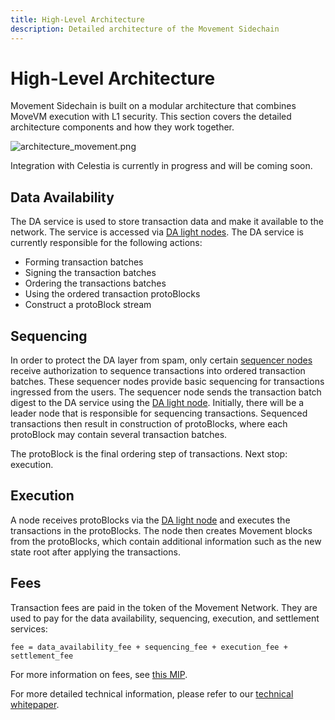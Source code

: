 ```yaml
---
title: High-Level Architecture
description: Detailed architecture of the Movement Sidechain
---
```


# High-Level Architecture

Movement Sidechain is built on a modular architecture that combines MoveVM execution with L1 security. This section covers the detailed architecture components and how they work together.

![architecture_movement.png](./images/architecture_movement.png)

<Callout>
Integration with Celestia is currently in progress and will be coming soon.
</Callout>

## Data Availability

The DA service is used to store transaction data and make it available to the network. The service is accessed via [DA light nodes](./node-level-architecture#da-light-node). The DA service is currently responsible for the following actions:

- Forming transaction batches
- Signing the transaction batches
- Ordering the transactions batches
- Using the ordered transaction protoBlocks
- Construct a protoBlock stream

## Sequencing

In order to protect the DA layer from spam, only certain [sequencer nodes](./node-level-architecture#sequencer-node) receive authorization to sequence transactions into ordered transaction batches. These sequencer nodes provide basic sequencing for transactions ingressed from the users. The sequencer node sends the transaction batch digest to the DA service using the [DA light node](./node-level-architecture#da-light-node). Initially, there will be a leader node that is responsible for sequencing transactions. Sequenced transactions then result in construction of protoBlocks, where each protoBlock may contain several transaction batches.

The protoBlock is the final ordering step of transactions. Next stop: execution.

## Execution

A node receives protoBlocks via the [DA light node](./node-level-architecture#da-light-node) and executes the transactions in the protoBlocks. The node then creates Movement blocks from the protoBlocks, which contain additional information such as the new state root after applying the transactions.

## Fees

Transaction fees are paid in the token of the Movement Network. They are used to pay for the data availability, sequencing, execution, and settlement services:

```
fee = data_availability_fee + sequencing_fee + execution_fee + settlement_fee
```

For more information on fees, see [this MIP](https://github.com/movementlabsxyz/MIP/tree/gas-fee-calculation/MIP/mip-19).

For more detailed technical information, please refer to our [technical whitepaper](https://www.movementnetwork.xyz/whitepaper/movement-whitepaper_en.pdf).